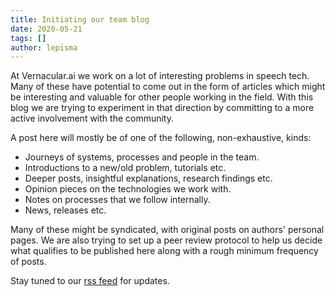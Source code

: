 ```yaml
---
title: Initiating our team blog
date: 2020-05-21
tags: []
author: lepisma
---
```


At Vernacular.ai we work on a lot of interesting problems in speech tech. Many
of these have potential to come out in the form of articles which might be
interesting and valuable for other people working in the field. With this blog
we are trying to experiment in that direction by committing to a more active
involvement with the community.

A post here will mostly be of one of the following, non-exhaustive, kinds:

+ Journeys of systems, processes and people in the team.
+ Introductions to a new/old problem, tutorials etc.
+ Deeper posts, insightful explanations, research findings etc.
+ Opinion pieces on the technologies we work with.
+ Notes on processes that we follow internally.
+ News, releases etc.

Many of these might be syndicated, with original posts on authors' personal
pages. We are also trying to set up a peer review protocol to help us decide
what qualifies to be published here along with a rough minimum frequency of
posts.

Stay tuned to our [rss feed](https://vernacular-ai.github.io/ml/rss.xml) for
updates.
